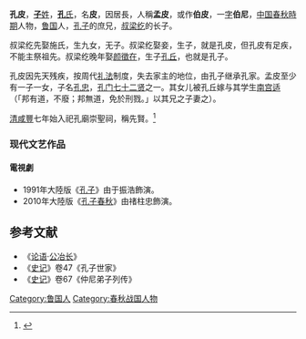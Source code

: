 {{模板:Infobox 先秦人物
|名稱=孔皮
|姓=[[子姓|子]]
|氏=[[孔氏|孔]]
|名=皮
|字=
|别名=孟皮
|别字=
|諡号=
|官位=
|時代=春秋
|國家=[[魯國|魯國]]
|身份=[[士|士]]（但孔家[[家主|家主]]之位由[[孔子|孔子]]繼承）
|出生=
|逝世=
|父=[[叔梁纥|叔梁纥]]
|子女=[[子蔑|子蔑]]（孔忠）
}}

'''孔皮'''，[[子姓|'''子'''姓]]，[[孔氏|'''孔'''氏]]，名'''皮'''，因居長，人稱'''孟皮'''，或作'''伯皮'''，一[[表字|字]]'''伯尼'''，[[中国|中国]][[春秋時期|春秋時期]]人物，[[鲁国|鲁国]]人，[[孔子|孔子]]的庶兄，[[叔梁纥|叔梁纥]]的长子。

叔梁纥先娶施氏，生九女，无子。叔梁纥娶妾，生子，就是孔皮，但孔皮有足疾，不能主祭祖先。叔梁纥晚年娶[[颜徵在|颜徵在]]，生子[[孔子|孔丘]]，也就是孔子。

孔皮因先天残疾，按周代[[礼教|礼法]]制度，失去家主的地位，由孔子继承孔家。孟皮至少有一子一女，子名[[子蔑|孔忠]]，[[孔子弟子列表|孔门七十二贤]]之一。其女儿被孔丘嫁与其学生[[南宫适|南宫适]]（「邦有道，不廢；邦無道，免於刑戮。」以其兄之子妻之）。

[[清朝|清]][[咸豐|咸豐]]七年始入祀孔廟崇聖祠，稱先賢。<ref>{{Cite web |url=http://www.ct.taipei.gov.tw/zh-tw/C/About/Confucian/1/1/217.htm |title=孔孟皮 - 臺北市孔廟儒學文化網 |access-date=2017-11-13 |archive-url=https://web.archive.org/web/20171114040225/http://www.ct.taipei.gov.tw/zh-tw/C/About/Confucian/1/1/217.htm |archive-date=2017-11-14 |dead-url=yes }}</ref>

=== 现代文艺作品 === 
==== 電視劇 ==== 
* 1991年大陸版《[[孔子_(1990年电视剧)|孔子]]》由于振浩飾演。 
* 2010年大陸版《[[孔子春秋|孔子春秋]]》由禇柱忠飾演。

== 参考文献 ==
*《[[论语|论语]]·[[公冶长|公冶长]]》
*《[[史记|史记]]》卷47《孔子世家》
*《[[史记|史记]]》卷67《仲尼弟子列传》
[[Category:鲁国人|Category:鲁国人]]
[[Category:春秋战国人物|Category:春秋战国人物]]